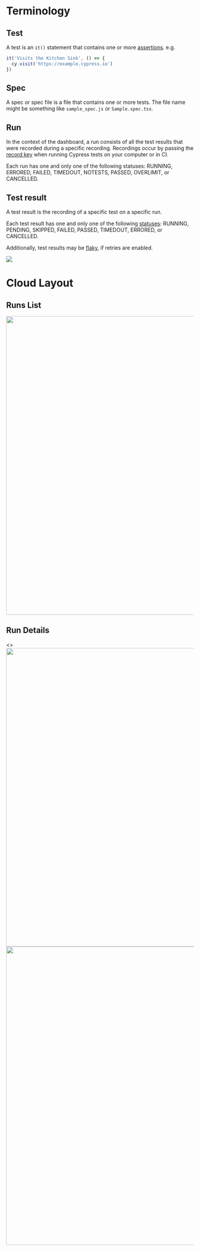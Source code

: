 
<Meta title="Layout & Terminology" />

# Terminology

## Test

A test is an `it()` statement that contains one or more [assertions](https://docs.cypress.io/guides/core-concepts/introduction-to-cypress#Assertions). e.g.

```js
it('Visits the Kitchen Sink', () => {
  cy.visit('https://example.cypress.io')
})
```

## Spec

A spec or spec file is a file that contains one or more tests. The file name might be something like `sample_spec.js` or `Sample.spec.tsx`.

## Run

In the context of the dashboard, a run consists of all the test results that were recorded during a specific recording. Recordings occur by passing the [record key](https://docs.cypress.io/guides/dashboard/projects#Record-key) when running Cypress tests on your computer or in CI.

Each run has one and only one of the following statuses: RUNNING, ERRORED, FAILED, TIMEDOUT, NOTESTS, PASSED, OVERLIMIT, or CANCELLED.

## Test result

A test result is the recording of a specific test on a specific run.

Each test result has one and only one of the following [statuses](https://docs.cypress.io/guides/core-concepts/writing-and-organizing-tests#Test-statuses): RUNNING, PENDING, SKIPPED, FAILED, PASSED, TIMEDOUT, ERRORED, or CANCELLED.

Additionally, test results may be [flaky](https://docs.cypress.io/guides/dashboard/flaky-test-management#Flake-Detection), if retries are enabled.

<Canvas>
  <Story name="Terminology">
    <img src="/img/runs-specs-test-results.png" />
  </Story>
</Canvas>

# Cloud Layout

## Runs List

<Canvas>
  <Story name="Runs List">
    <img src="/img/layout-list.png" width="800" />
  </Story>
</Canvas>

## Run Details

<Canvas>
  <Story name="Run Details">
    <>
      <img src="/img/layout-detail-1.png" width="800" />
      <br />
      <img src="/img/layout-detail-2.png" width="800" />
    </>
  </Story>
</Canvas>
